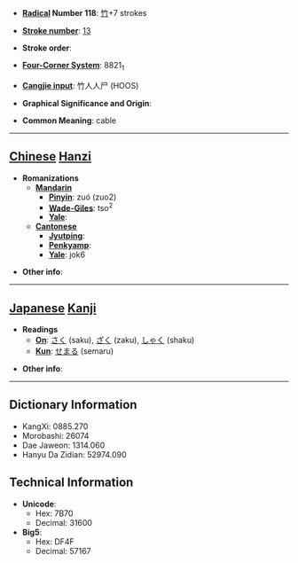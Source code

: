 * '''[[Wiktionary:Chinese radical index| Radical]] Number 118''': [[Wiktionary:Chinese radical index 竹|竹]]+7 strokes

* '''[[Wiktionary:Chinese total strokes index|Stroke number]]''': [[Wiktionary:Chinese total strokes index 13|13]]

* '''Stroke order''': 

* '''[[Wiktionary:Chinese four corner index|Four-Corner System]]''': 8821<sub>1</sub>

* '''[[Wiktionary:Chinese Cangjie index|Cangjie input]]''': 竹人人尸 (HOOS)

* '''Graphical Significance and Origin''': 

* '''Common Meaning''': cable

----

== [[Chinese]] [[Hanzi]] ==

* '''Romanizations'''
** '''[[Mandarin]]'''
*** '''[[Pinyin]]''': zuó (zuo2)
*** '''[[Wade-Giles]]''': tso<sup>2</sup>
*** '''[[Yale]]''': 
** '''[[Cantonese]]'''
*** '''[[Jyutping]]''':
*** '''[[Penkyamp]]''': 
*** '''[[Yale]]''': jok6

* '''Other info''': 

----

== [[Japanese]] [[Kanji]] ==

* '''Readings'''
** '''[[On]]''': [[さく]] (saku), [[ざく]] (zaku), [[しゃく]] (shaku)
** '''[[Kun]]''': [[せまる]] (semaru)

* '''Other info''':  

----

== Dictionary Information ==

* KangXi: 0885.270
* Morobashi: 26074
* Dae Jaweon: 1314.060
* Hanyu Da Zidian: 52974.090

== Technical Information ==

* '''Unicode''':
** Hex: 7B70
** Decimal: 31600
* '''Big5''':
** Hex: DF4F
** Decimal: 57167